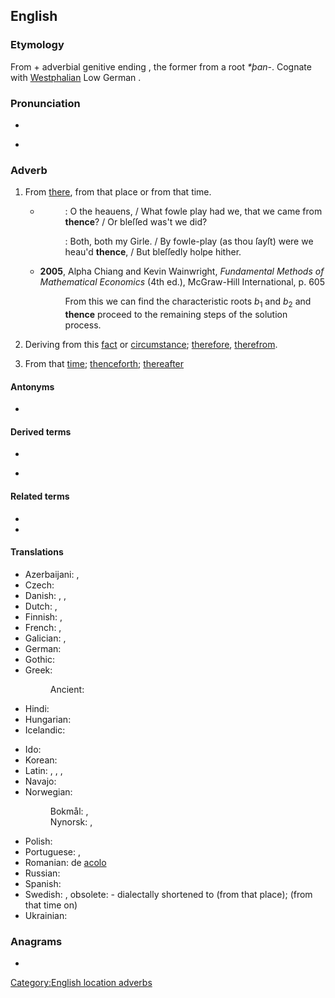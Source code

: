 ==English==

===Etymology===
From {{der|en|ang|þanon}} + adverbial genitive ending {{m|ang|-es}}, the former from a {{der|en|gem-pro|-}} root ''*þan-''. Cognate with [[w|Westphalian]] Low German {{l|nds|diëne}}.

===Pronunciation===
* {{IPA|en|/ðɛns/}}
* {{audio|en|en-us-thence.ogg|Audio (US)}}
*: {{rhymes|en|ɛns|s=1}}

===Adverb===
{{en-adv|-}}

# {{lb|en|formal}} From [[there]], from that place or from that time.
#: {{ux|en|I came '''thence'''.}}
#: {{ux|en|Cross fix at 6000 feet, '''thence''' descend to 3000 feet and fly direct to MAP (missed approach point).}}
#* {{RQ:Shakespeare Tempest|I|ii|page=2}}
#*: {{smallcaps|Miranda}}: O the heauens, / What fowle play had we, that we came from '''thence'''? / Or bleſſed was't we did?
#*: {{smallcaps|Prospero}}: Both, both my Girle. / By fowle-play (as thou ſayſt) were we heau'd '''thence''', / But bleſſedly holpe hither.
#* '''2005''', Alpha Chiang and Kevin Wainwright, ''Fundamental Methods of Mathematical Economics'' (4th ed.), McGraw-Hill International, p. 605
#*: From this we can find the characteristic roots <math>b_1</math> and <math>b_2</math> and '''thence''' proceed to the remaining steps of the solution process.
# {{lb|en|literary}} Deriving from this [[fact]] or [[circumstance]]; [[therefore]], [[therefrom]].
# {{lb|en|archaic}} From that [[time]]; [[thenceforth]]; [[thereafter]]

====Antonyms====
* {{l|en|thither}}

====Derived terms====
{{rel-top4|Terms derived from thence}}
* {{l|en|thenceforth}}
{{rel-mid}}
* {{l|en|thenceforward}}
{{rel-bottom}}

====Related terms====
* {{l|en|hence}}
* {{l|en|whence}}

====Translations====
{{trans-top|from there}}
* Azerbaijani: {{t|az|oradan}}, {{t|az|ordan}}
* Czech: {{t+|cs|odtud}}
* Danish: {{t|da|deraf følger}}, {{t|da|deden}}, {{t|da|derfra}}
* Dutch: {{t+|nl|daarvandaan}}, {{t+|nl|vandaar}}
* Finnish: {{t+|fi|tuolta}}, {{t+|fi|sieltä}}
* French: {{t+|fr|dès lors}} {{q|from that time on}}, {{t+|fr|de là}} {{q|from that place}}
* Galician: {{t|gl|ende}} {{qualifier|archaic}}, {{t+|gl|en}} {{qualifier|archaic}}
* German: {{t+|de|daher}}
* Gothic: {{t|got|𐌸𐌰𐌸𐍂𐍉}}
* Greek: {{t+|el|εκείθεν}}
*: Ancient: {{t|grc|ἐκεῖθεν}}
* Hindi: {{t|hi|वहाँ से}}
* Hungarian: {{t+|hu|onnan}}
* Icelandic: {{t+|is|þaðan}}
{{trans-mid}}
* Ido: {{t+|io|depose}}
* Korean: {{t|ko|거기에서}}
* Latin: {{t|la|illim}}, {{t|la|illinc}}, {{t+|la|inde}}, {{t|la|abinde}}
* Navajo: {{t|nv|kodóó}}
* Norwegian:
*: Bokmål: {{t|nb|derfra}}, {{t|nb|derifra}}
*: Nynorsk: {{t|nn|derifrå}}, {{t|nn|derfrå}}
* Polish: {{t+|pl|stamtąd}}
* Portuguese: {{t|pt|[[desde]] [[aí]]}}, {{t+|pt|daí}}
* Romanian: de [[acolo]]
* Russian: {{t+|ru|отту́да}}
* Spanish: {{t|es|desde ahí}}
* Swedish: {{t+|sv|därifrån}}, obsolete: {{t+|sv|dädan}} - dialectally shortened to {{t+|sv|dän}} (from that place); {{t+|sv|sedan}} (from that time on)
* Ukrainian: {{t|uk|зві́дти}}
{{trans-bottom}}

===Anagrams===
* {{anagrams|en|a=ceehnt|techne}}

[[Category:English location adverbs]]